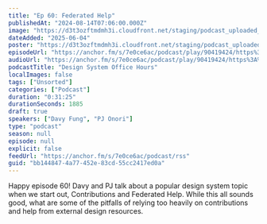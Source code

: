 ```yaml
---
title: "Ep 60: Federated Help"
publishedAt: "2024-08-14T07:06:00.000Z"
image: "https://d3t3ozftmdmh3i.cloudfront.net/staging/podcast_uploaded_nologo/21047747/21047747-1699427880984-48d6ab24edbb5.jpg"
dateAdded: "2025-06-04"
poster: "https://d3t3ozftmdmh3i.cloudfront.net/staging/podcast_uploaded_nologo/21047747/21047747-1699427880984-48d6ab24edbb5.jpg"
episodeUrl: "https://anchor.fm/s/7e0ce6ac/podcast/play/90419424/https%3A%2F%2Fd3ctxlq1ktw2nl.cloudfront.net%2Fstaging%2F2024-7-14%2Fd2051a5f-d2cd-4813-614e-8263e95da04c.mp3"
audioUrl: "https://anchor.fm/s/7e0ce6ac/podcast/play/90419424/https%3A%2F%2Fd3ctxlq1ktw2nl.cloudfront.net%2Fstaging%2F2024-7-14%2Fd2051a5f-d2cd-4813-614e-8263e95da04c.mp3"
podcastTitle: "Design System Office Hours"
localImages: false
tags: ["Unsorted"]
categories: ["Podcast"]
duration: "0:31:25"
durationSeconds: 1885
draft: true
speakers: ["Davy Fung", "PJ Onori"]
type: "podcast"
season: null
episode: null
explicit: false
feedUrl: "https://anchor.fm/s/7e0ce6ac/podcast/rss"
guid: "bb144847-4a77-452e-83cd-55cc2417ed0a"
---
```

Happy episode 60! Davy and PJ talk about a popular design system topic when we start out, Contributions and Federated Help. While this all sounds good, what are some of the pitfalls of relying too heavily on contributions and help from external design resources.
